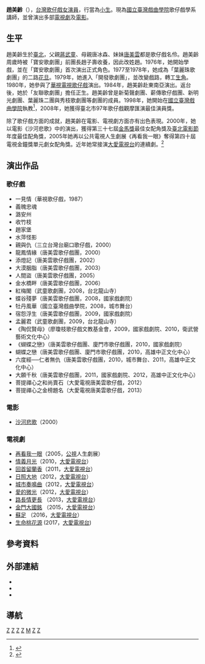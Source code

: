 {{藝人
|姓名 = 趙美齡
|類型 = 女演員
|圖片 = 
|圖片尺寸 =
|圖片簡介 =
|羅馬拼音 = Chao Mei-Ling
|英文名 = 
|暱稱 =
|國籍 = {{ROC}}
|籍貫 = 
|出生日期 = {{birth_year_and _age|1962}}
|出生地點 = {{ROC}}[[臺灣省|臺灣省]][[臺北市|臺北市]]
|逝世日期 =
|逝世地點 =
|職業 = [[演員|演員]]
|語言 = [[中華民國國語|國語]]、[[台語|台語]]
|教育程度 = 
|配偶 =
|出道地點 = 1976
|出道作 = 
|出道日期 = 
|代表作 =
|活躍年代 = 1976-
|唱片公司 =
|經紀公司 =
|網站 = 
|獎項 = {{awards|name=[[金馬獎|金馬獎]] |award=最佳女配角 |year=2000年 |title=《[[沙河悲歌|沙河悲歌]]》 |role=}}
{{awards|name=[[金鐘獎|金鐘獎]] |award=單元劇女配角 |year=2005年 |title=《[[再看我一眼_(2005年電視劇)|再看我一眼]]》 |role=}}

|IMDb = 0955309
|音樂專輯 =
|電影 =
}}

'''趙美齡'''（{{bd|1962年||catIdx=Z}}），[[台灣|台灣]][[歌仔戲|歌仔戲]][[女演員|女演員]]，行當為[[小生|小生]]。現為[[國立臺灣戲曲學院|國立臺灣戲曲學院]]歌仔戲學系講師，並曾演出多部[[電視劇|電視劇]]及[[電影|電影]]。

==生平==
趙美齡生於[[臺北|臺北]]，父親[[蔣武童|蔣武童]]、母親唐冰森、妹妹[[唐美雲|唐美雲]]都是歌仔戲名伶。趙美齡周歲時被「寶安歌劇團」前團長趙子壽收養，因此改姓趙。1976年，她開始學戲，並在「寶安歌劇團」首次演出正式角色。1977至1978年，她成為「葉麗珠歌劇團」的二路[[花旦|花旦]]。1979年，她進入「開發歌劇團」，並改變戲路，轉工[[生角|生角]]。1980年，她參與了[[華視|華視]][[歌仔戲#.E9.9B.BB.E8.A6.96.E6.AD.8C.E4.BB.94.E6.88.B2|電視歌仔戲]]演出。1984年，趙美齡赴東南亞演出。返台後，她於「友聯歌劇團」擔任正生。趙美齡曾是新菊聲劇團、薪傳歌仔戲團、新明光劇團、葉麗珠二團與秀枝歌劇團等劇團的成員。1998年，她開始在[[國立臺灣戲曲學院|國立臺灣戲曲學院]]執教<ref>{{cite web|title=國家文化資料庫|url=http://nrch.moc.gov.tw/ccahome/peopleGroup/artist/artist_meta.jsp?xml_id=0005537151&collectionname=%E6%AD%8C%E4%BB%94%E6%88%B2%E8%80%81%E7%85%A7%E7%89%87%E5%8F%8A%E6%97%A5%E6%93%9A%E6%99%82%E6%9C%9F%E8%80%81%E7%85%A7%E7%89%87%E6%95%B8%E4%BD%8D%E4%BF%9D%E5%AD%98%E8%A8%88%E7%95%AB|accessdate=2014-02-28|date=}}{{dead link|date=2018年1月 |bot=InternetArchiveBot |fix-attempted=yes }}</ref>，2008年，她獲得臺北市97年歌仔戲觀摩匯演最佳演員獎。

除了歌仔戲方面的成就，趙美齡在電影、電視劇方面亦有出色表現。2000年，她以電影《沙河悲歌》中的演出，獲得第三十七屆[[金馬獎|金馬獎]]最佳女配角獎及[[臺北電影節|臺北電影節]]年度最佳配角獎，2005年她再以公共電視人生劇展《再看我一眼》奪得第四十屆電視金鐘獎單元劇女配角獎。近年她常接演[[大愛電視台|大愛電視台]]的連續劇。<ref>{{cite web|title=國立臺灣戲曲學院歌仔戲學系師資介紹 專任教師|url=http://b014.tcpa.edu.tw/files/11-1014-1167-1.php|accessdate=2014-02-28|archive-date=2014-03-01|archive-url=https://web.archive.org/web/20140301105907/http://b014.tcpa.edu.tw/files/11-1014-1167-1.php|dead-url=no}}</ref>

== 演出作品 ==
===歌仔戲===
*一見情（華視歌仔戲，1987）
*義魄忠魂
*潞安州
*收竹枝
*趙家堡
*水萍怪影
*親與仇（三立台灣台廟口歌仔戲，2000）
*龍鳳情緣（唐美雲歌仔戲團，2000）
*添燈記（唐美雲歌仔戲團，2002）
*大漠胭脂（唐美雲歌仔戲團，2003）
*人間盜（唐美雲歌仔戲團，2005）
*金水橋畔（唐美雲歌仔戲團，2006）
*紅梅閣（武童歌劇團，2008，台北龍山寺）
*蝶谷殘夢（唐美雲歌仔戲團，2008，國家戲劇院）
*牡丹風華（國立臺灣戲曲學院，2008，城市舞台）
*宿怨浮生（唐美雲歌仔戲團，2009，國家戲劇院）
*孟麗君（武童歌劇團，2009，台北龍山寺）
*《陶侃賢母》（廖瓊枝歌仔戲文教基金會，2009，國家戲劇院、2010，衛武營藝術文化中心）
*《蝴蝶之戀》（唐美雲歌仔戲團、廈門市歌仔戲團，2010，國家戲劇院）
*蝴蝶之戀（唐美雲歌仔戲團、廈門市歌仔戲團，2010，高雄中正文化中心）
*六度經──仁者無仇（唐美雲歌仔戲團，2010，城市舞台、2011，高雄中正文化中心）
*大願千秋（唐美雲歌仔戲團，2011，國家戲劇院、2012，高雄中正文化中心）
*菩提禪心之和尚賣石（大愛電視唐美雲歌仔戲，2012）
*菩提禪心之金榜題名（大愛電視唐美雲歌仔戲，2013）

===電影===
*[[沙河悲歌|沙河悲歌]]（2000）

===電視劇===
*[[再看我一眼(2005年電視劇)|再看我一眼]]（2005，[[公視|公視]]人生劇展）
*[[情義月光|情義月光]]（2010，[[大愛電視台|大愛電視台]]）
*[[回首留蘭香|回首留蘭香]]（2011，[[大愛電視台|大愛電視台]]）
*[[日照大地|日照大地]]（2012，[[大愛電視台|大愛電視台]]）
*[[城市奏鳴曲|城市奏鳴曲]]（2012，[[大愛電視台|大愛電視台]]）
*[[愛的微光|愛的微光]]（2012，[[大愛電視台|大愛電視台]]）
*[[路長情更長|路長情更長]] （2013，[[大愛電視台|大愛電視台]]）
*[[金門大國銘|金門大國銘]] （2015，[[大愛電視台|大愛電視台]]）
*[[蘇足|蘇足]] （2016，[[大愛電視台|大愛電視台]]）
*[[生命桃花源_(2017年大愛電視劇)|生命桃花源]]     (2017，[[大愛電視台|大愛電視台]])

==參考資料==
{{reflist}}

==外部連結==
*{{imdb name|0955309}}{{en}}
*{{Hkmdb name|35201}}
*{{Mtime people|1176587}}

==導航==
{{金馬獎最佳女配角|第37屆}}
{{金鐘獎迷你劇集／電視電影女配角}}
{{DEFAULTSORT:Zhao趙}}
[[Category:金馬獎最佳女配角得主|Z]]
[[Category:台灣歌仔戲演員|Z]]
[[Category:台灣電影女演員|Z]]
[[Category:台灣電視女演員|Z]]
[[Category:趙姓|M]]
[[Category:日本裔台灣人|Z]]
[[Category:台北市人|Z]]